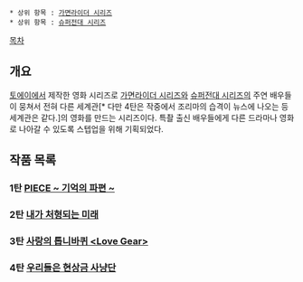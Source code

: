  * 상위 항목 : [[가면라이더 시리즈]]
 * 상위 항목 : [[슈퍼전대 시리즈]]

[[목차]]
== 개요 ==
[[토에이]]에서 제작한 영화 시리즈로 [[가면라이더 시리즈]]와 [[슈퍼전대 시리즈]]의 주연 배우들이 뭉쳐서 전혀 다른 세계관[* 다만 4탄은 작중에서 조리마의 습격이 뉴스에 나오는 등 세계관은 같다.]의 영화를 만드는 시리즈이다. 특촬 출신 배우들에게 다른 드라마나 영화로 나아갈 수 있도록 스텝업을 위해 기획되었다.

== 작품 목록 ==
=== 1탄 [[PIECE ~ 기억의 파편 ~]] ===
  
=== 2탄 [[내가 처형되는 미래]] ===

=== 3탄 [[사랑의 톱니바퀴 <Love Gear>]] ===
   
=== 4탄 [[우리들은 현상금 사냥단]] ===
